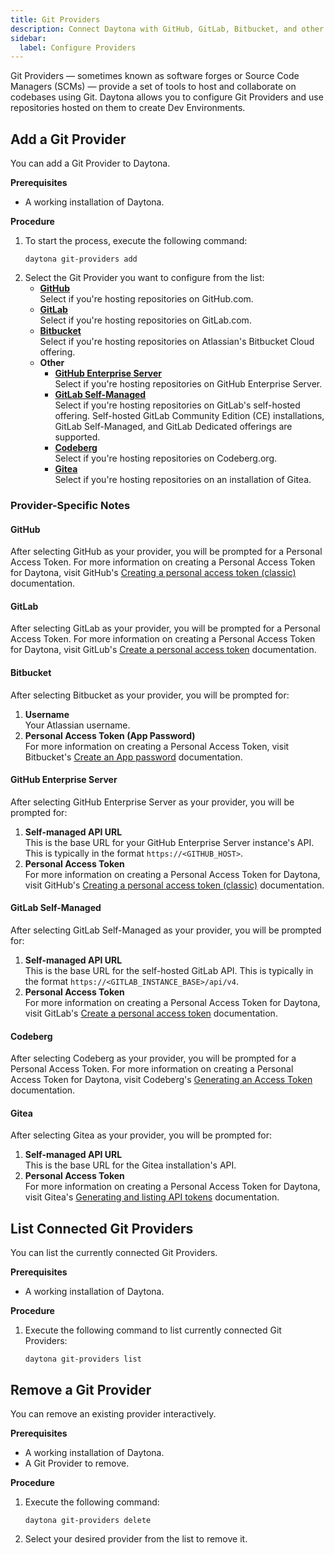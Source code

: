 ```yaml
---
title: Git Providers
description: Connect Daytona with GitHub, GitLab, Bitbucket, and other Git Providers.
sidebar:
  label: Configure Providers
---
```


Git Providers — sometimes known as software forges or Source Code Managers (SCMs) — provide a set of tools to host and collaborate on codebases using Git.
Daytona allows you to configure Git Providers and use repositories hosted on them to create Dev Environments.

## Add a Git Provider
You can add a Git Provider to Daytona.

__Prerequisites__
*   A working installation of Daytona.

__Procedure__
1.  To start the process, execute the following command:
    ```shell
    daytona git-providers add
    ```
2.  Select the Git Provider you want to configure from the list:
    *   __[GitHub](#github)__  
        Select if you're hosting repositories on GitHub.com.
    *   __[GitLab](#gitlab)__  
        Select if you're hosting repositories on GitLab.com.
    *   __[Bitbucket](#bitbucket)__  
        Select if you're hosting repositories on Atlassian's Bitbucket Cloud offering.
    *   __Other__
        *   __[GitHub Enterprise Server](#github-enterprise-server)__  
            Select if you're hosting repositories on GitHub Enterprise Server.
        *   __[GitLab Self-Managed](#gitlab-self-managed)__  
            Select if you're hosting repositories on GitLab's self-hosted offering.
            Self-hosted GitLab Community Edition (CE) installations, GitLab Self-Managed, and GitLab Dedicated offerings are supported.
        *   __[Codeberg](#codeberg)__  
            Select if you're hosting repositories on Codeberg.org.
        *   __[Gitea](#gitea)__  
            Select if you're hosting repositories on an installation of Gitea.

### Provider-Specific Notes

#### GitHub
After selecting GitHub as your provider, you will be prompted for a Personal Access Token.
For more information on creating a Personal Access Token for Daytona, visit GitHub's [Creating a personal access token (classic)][gh-token] documentation.

#### GitLab
After selecting GitLab as your provider, you will be prompted for a Personal Access Token.
For more information on creating a Personal Access Token for Daytona, visit GitLub's [Create a personal access token][gl-token] documentation.

#### Bitbucket
After selecting Bitbucket as your provider, you will be prompted for:

1.  __Username__  
    Your Atlassian username.
2.  __Personal Access Token (App Password)__  
    For more information on creating a Personal Access Token, visit Bitbucket's [Create an App password][bit-token] documentation.

#### GitHub Enterprise Server
After selecting GitHub Enterprise Server as your provider, you will be prompted for:

1.  __Self-managed API URL__  
    This is the base URL for your GitHub Enterprise Server instance's API.
    This is typically in the format `https://<GITHUB_HOST>`.
2.  __Personal Access Token__  
    For more information on creating a Personal Access Token for Daytona, visit GitHub's [Creating a personal access token (classic)][gh-token] documentation.

#### GitLab Self-Managed
After selecting GitLab Self-Managed as your provider, you will be prompted for:

1.  __Self-managed API URL__  
    This is the base URL for the self-hosted GitLab API.
    This is typically in the format `https://<GITLAB_INSTANCE_BASE>/api/v4`.
2.  __Personal Access Token__  
    For more information on creating a Personal Access Token for Daytona, visit GitLab's [Create a personal access token][gl-token] documentation.

#### Codeberg
After selecting Codeberg as your provider, you will be prompted for a Personal Access Token.
For more information on creating a Personal Access Token for Daytona, visit Codeberg's [Generating an Access Token][codeberg-token] documentation.

#### Gitea
After selecting Gitea as your provider, you will be prompted for:

1.  __Self-managed API URL__  
    This is the base URL for the Gitea installation's API.
2.  __Personal Access Token__  
    For more information on creating a Personal Access Token for Daytona, visit Gitea's [Generating and listing API tokens][gitea-token] documentation.

## List Connected Git Providers
You can list the currently connected Git Providers.

__Prerequisites__
*   A working installation of Daytona.

__Procedure__
1.  Execute the following command to list currently connected Git Providers:
    ```shell
    daytona git-providers list
    ```

## Remove a Git Provider
You can remove an existing provider interactively.

__Prerequisites__
*   A working installation of Daytona.
*   A Git Provider to remove.

__Procedure__
1.  Execute the following command:
    ```shell
    daytona git-providers delete
    ```
2.  Select your desired provider from the list to remove it.

[gh-token]: https://docs.github.com/en/authentication/keeping-your-account-and-data-secure/managing-your-personal-access-tokens#creating-a-personal-access-token-classic
[gl-token]: https://docs.gitlab.com/ee/user/profile/personal_access_tokens.html#create-a-personal-access-token
[bit-token]: https://support.atlassian.com/bitbucket-cloud/docs/create-an-app-password/
[codeberg-token]: https://docs.codeberg.org/advanced/access-token/
[gitea-token]: https://docs.gitea.com/1.21/development/api-usage#generating-and-listing-api-tokens